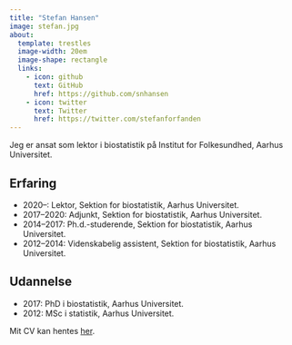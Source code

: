 ```yaml
---
title: "Stefan Hansen"
image: stefan.jpg
about:
  template: trestles
  image-width: 20em
  image-shape: rectangle
  links:
    - icon: github
      text: GitHub
      href: https://github.com/snhansen
    - icon: twitter
      text: Twitter
      href: https://twitter.com/stefanforfanden
---
```


Jeg er ansat som lektor i biostatistik på Institut for Folkesundhed, Aarhus Universitet.

## Erfaring

* 2020--: Lektor, Sektion for biostatistik, Aarhus Universitet.
* 2017--2020: Adjunkt, Sektion for biostatistik, Aarhus Universitet.
* 2014--2017: Ph.d.-studerende, Sektion for biostatistik, Aarhus Universitet.
* 2012--2014: Videnskabelig assistent, Sektion for biostatistik, Aarhus Universitet.

## Udannelse

* 2017: PhD i biostatistik, Aarhus Universitet.
* 2012: MSc i statistik, Aarhus Universitet.

Mit CV kan hentes <a href="cv_stefan_hansen.pdf">her</a>.

